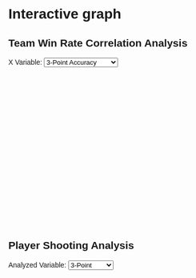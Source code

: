 # Interactive graph

<style>
  * {
    font-family: sans-serif;
  }
</style>

<div id="plot">
<h2>Team Win Rate Correlation Analysis</h2>
<label for="selector">X Variable: </label>
  <select id="selector">
    <option value="3P%">3-Point Accuracy</option>
    <option value="FG%">Field Goals Accuracy</option>
    <option value="PTS">Points</option>
    <option value="REB">Rebounds</option>
    <option value="TOV">Turnovers</option>
  </select>
  <svg id="teamswinrate" width="800" height="500"></svg>
<h2>Player Shooting Analysis</h2>
<label for="players-selector">Analyzed Variable: </label>
  <select id="players-selector">
    <option value="3PA">3-Point</option>
    <option value="FGA">Field Goals</option>
  </select>
  <svg id="players-scatterplot" width="800" height="500"></svg>
</div>

<script src="https://cdn.jsdelivr.net/npm/d3@7"></script>
<script src="scripts/myscript.js"></script>

<script>
  const teamsDataPath = "https://raw.githubusercontent.com/yandongxiang/NBA_team_stats/main/data/NBA_team_2023-2024csv.csv";
  
  d3.csv(teamsDataPath)
    .then(data => {
      console.log("Loaded Data:", data);
  
      data.forEach(d => {
        d["Team"] = d["Team"];
        d["WIN%"] = +d["WIN%"]*100;
        d["3P%"] = +d["3P%"];
        d["FG%"] = +d["FG%"];
        d["PTS"] = +d["PTS"];
        d["REB"] = +d["REB"];
        d["TOV"] = +d["TOV"];
      });
  
      const svg = d3.select("#teamswinrate"),
            margin = { top: 20, right: 30, bottom: 50, left: 60 },
            width = svg.attr("width") - margin.left - margin.right,
            height = svg.attr("height") - margin.top - margin.bottom;
  
      const chart = svg.append("g")
        .attr("transform", `translate(${margin.left},${margin.top})`);
  
      const xLabel = svg.append("text")
        .attr("id", "x-axis-label")
        .attr("transform", `translate(${width / 2 + margin.left},${height + margin.top + 40})`)
        .style("text-anchor", "middle")
        .text("3P%");
  
      svg.append("text")
        .attr("transform", `rotate(-90)`)
        .attr("x", -(height / 2) - margin.top)
        .attr("y", 15)
        .style("text-anchor", "middle")
        .text("Win Rate");
  
      const xScale = d3.scaleLinear().range([0, width]);
      const yScale = d3.scaleLinear().range([height, 0]);
  
      chart.append("g").attr("class", "x-axis").attr("transform", `translate(0,${height})`);
      chart.append("g").attr("class", "y-axis");
  
      const tooltip = d3.select("#plot")
        .append("div")
        .style("position", "absolute")
        .style("background-color", "white")
        .style("border", "1px solid #ccc")
        .style("padding", "5px")
        .style("border-radius", "5px")
        .style("box-shadow", "0px 0px 5px rgba(0,0,0,0.2)")
        .style("visibility", "hidden");
  
      const updatePlot = (xVariable) => {
        xScale.domain(d3.extent(data, d => d[xVariable])).nice();
        yScale.domain([0, d3.max(data, d => d["WIN%"])]).nice();
  
        chart.select(".x-axis").call(d3.axisBottom(xScale));
        chart.select(".y-axis").call(d3.axisLeft(yScale));
  
        const circles = chart.selectAll("circle").data(data);
  
        circles.enter().append("circle")
          .attr("r", 5)
          .attr("fill", "steelblue")
          .merge(circles)
          .on("mouseover", (event, d) => {
            tooltip.style("visibility", "visible")
              .html(`<strong>${d["Team"]}</strong><br>${xVariable}: ${d[xVariable]}<br>Win%: ${d["WIN%"]}`)
              .style("left", `${event.pageX + 10}px`)
              .style("top", `${event.pageY + 10}px`);
          })
          .on("mousemove", (event) => {
            tooltip.style("left", `${event.pageX + 10}px`)
              .style("top", `${event.pageY + 10}px`);
          })
          .on("mouseout", () => {
            tooltip.style("visibility", "hidden");
          })
          .transition().duration(500)
          .attr("cx", d => xScale(d[xVariable]))
          .attr("cy", d => yScale(d["WIN%"]));
  
        circles.exit().remove();
  
        xLabel.text(xVariable);
      };
  
      d3.select("#selector").on("change", function() {
        updatePlot(this.value);
      });
  
      updatePlot("3P%");
    })
    
  const playersDataPath = "https://raw.githubusercontent.com/yandongxiang/NBA_team_stats/main/data/NBA_players_2023-2024csv.csv";
  
  d3.csv(playersDataPath)
    .then(data => {
      console.log("Loaded Player Data:", data);
  
      data.forEach(d => {
        d["Player"] = d["Player"];
        d["3PA"] = +d["3PA"];
        d["3P%"] = +d["3P%"];
        d["FGA"] = +d["FGA"];
        d["FG%"] = +d["FG%"];
      });
  
      const svg = d3.select("#players-scatterplot"),
            margin = { top: 20, right: 30, bottom: 50, left: 60 },
            width = svg.attr("width") - margin.left - margin.right,
            height = svg.attr("height") - margin.top - margin.bottom;
  
      const chart = svg.append("g")
        .attr("transform", `translate(${margin.left},${margin.top})`);
  
      const xLabel = svg.append("text")
        .attr("id", "x-axis-label")
        .attr("transform", `translate(${width / 2 + margin.left},${height + margin.top + 40})`)
        .style("text-anchor", "middle")
        .text("3PA (3-Point Attempts)");
  
      svg.append("text")
        .attr("transform", `rotate(-90)`)
        .attr("x", -(height / 2) - margin.top)
        .attr("y", 15)
        .style("text-anchor", "middle")
        .text("Shooting Accuracy");
  
      const xScale = d3.scaleLinear().range([0, width]);
      const yScale = d3.scaleLinear().range([height, 0]);
  
      chart.append("g").attr("class", "x-axis").attr("transform", `translate(0,${height})`);
      chart.append("g").attr("class", "y-axis");
  
      const tooltip = d3.select("#plot")
        .append("div")
        .style("position", "absolute")
        .style("background-color", "white")
        .style("border", "1px solid #ccc")
        .style("padding", "5px")
        .style("border-radius", "5px")
        .style("box-shadow", "0px 0px 5px rgba(0,0,0,0.2)")
        .style("visibility", "hidden");
  
      const updatePlot = (xVariable) => {
        const yVariable = xVariable === "3PA" ? "3P%" : "FG%";
  
        xScale.domain(d3.extent(data, d => d[xVariable])).nice();
        yScale.domain([0, d3.max(data, d => d[yVariable])]).nice();
  
        chart.select(".x-axis").call(d3.axisBottom(xScale));
        chart.select(".y-axis").call(d3.axisLeft(yScale));
  
        const circles = chart.selectAll("circle").data(data);
  
        circles.enter().append("circle")
          .attr("r", 4)
          .attr("opacity", 0.5)
          .attr("fill", "steelblue")
          .merge(circles)
          .on("mouseover", (event, d) => {
            tooltip.style("visibility", "visible")
              .html(`<strong>${d["Player"]}</strong><br>${xVariable}: ${d[xVariable]}<br>${yVariable}: ${d[yVariable]}`)
              .style("left", `${event.pageX + 10}px`)
              .style("top", `${event.pageY + 10}px`);
          })
          .on("mousemove", (event) => {
            tooltip.style("left", `${event.pageX + 10}px`)
              .style("top", `${event.pageY + 10}px`);
          })
          .on("mouseout", () => {
            tooltip.style("visibility", "hidden");
          })
          .transition().duration(500)
          .attr("cx", d => xScale(d[xVariable]))
          .attr("cy", d => yScale(d[yVariable]));
  
        circles.exit().remove();
  
        xLabel.text(xVariable === "3PA" ? "3-Point Attempts" : "Field Goal Attempts");
      };
  
      d3.select("#players-selector").on("change", function() {
        updatePlot(this.value);
      });
  
      updatePlot("3PA");
    })    

</script>
